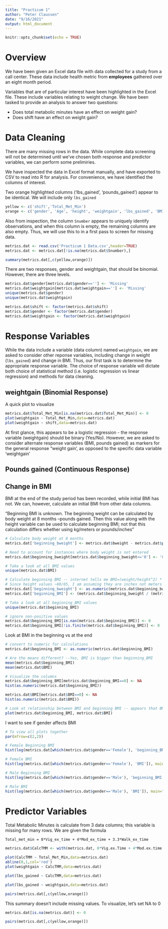 ```yaml
---
title: "Practicum 1"
author: "Peter Claussen"
date: "9/16/2021"
output: html_document
---
```


```r
knitr::opts_chunk$set(echo = TRUE)
```

# Overview

We have been given an Excel data file with data collected for a study from a call center. These data include health metric from **employees** gathered over an eight month period. 

Variables that are of particular interest have been highlighted in the Excel file. These include variables relating to weight change. We have been tasked to provide an analysis to answer two questions:

- Does total metabolic minutes have an effect on weight gain?
- Does shift have an effect on weight gain?

# Data Cleaning

There are many missing rows in the data. While complete data screening will not be determined until we've chosen both response and predictor variables, we can perform some prelimiries.

We have inspected the data in Excel format manually, and have exported to CSV to read into R for analysis. For convenience, we have identified the columns of interest. 

Two orange highlighted columns ('lbs_gained', 'pounds_gained') appear to be identical. We will include only `lbs_gained`

```r
yellow <- c('shift','Total_Met_Min')
orange <- c('gender', 'Age', 'height', 'weightgain', 'lbs_gained', 'BMI', 'Vig.ex.Time', 'Mod.ex.time', 'Walk.ex.Time')
```

Also from inspection, the column `Snumber` appears to uniquely identify observations, and when this column is empty, the remaining columns are also empty. Thus, we will use this to in a first pass to screen for missing data.

```r
metrics.dat <- read.csv('Practicum 1 Data.csv',header=TRUE)
metrics.dat <- metrics.dat[!is.na(metrics.dat$Snumber),]
```

```r
summary(metrics.dat[,c(yellow,orange)])
```

There are two responses, gender and weightgain, that should be binomial. However, there are three levels.

```r
metrics.dat$gender[metrics.dat$gender==''] <- 'Missing'
metrics.dat$weightgain[metrics.dat$weightgain==''] <- 'Missing'
unique(metrics.dat$gender)
unique(metrics.dat$weightgain)
```

```r
metrics.dat$shift <- factor(metrics.dat$shift)
metrics.dat$gender <- factor(metrics.dat$gender)
metrics.dat$weightgain <- factor(metrics.dat$weightgain)
```

# Response Variables
While the data include a variable (data column) named `weightgain`, we are asked to consider other reponse variables, including change in weight (`lbs_gained`) and change in BMI. Thus, our first task is to determine the appropriate response variable. The choice of response variable will dictate both choice of statistical method (i.e. logistic regression vs linear regression) and methods for data cleaning.

## weightgain (Binomial Response)

A quick plot to visualize

```r
metrics.dat$Total_Met_Min[is.na(metrics.dat$Total_Met_Min)] <- 0
plot(weightgain ~ Total_Met_Min,data=metrics.dat)
plot(weightgain ~ shift,data=metrics.dat)
```

At first glance, this appears to be a logistic regression - the response variable (weightgain) should be binary (Yes/No). However, we are asked to consider alternate response variables (BMI, pounds gained) as markers for the general response "weight gain', as opposed to the specific data variable 'weightgain'

## Pounds gained (Continuous Response)

## Change in BMI

BMI at the end of the study period has been recorded, while initial BMI has not. We can, however, calculate an initial BMI from other data columns.

"Beginning BMI is unknown. The beginning weight can be calculated by body weight at 8 months –pounds gained. Then this value along with the height variable can be used to calculate beginning BMI; not that this calculation differs whether using kg/meters or pounds/inches" 
```r
# Calculate body weight at 8 months
metrics.dat['beginning_bweight'] <- metrics.dat$bweight - metrics.dat$pounds_gained

# Need to account for instances where body weight is not entered
metrics.dat$beginning_bweight[metrics.dat$beginning_bweight<='0'] <- '0'

# Take a look at all BMI values
unique(metrics.dat$BMI)

# Calculate beginning BMI -- internet tells me BMI=(weight/height^2) * 703
# Since height values ~60/65, I am assuming they are inches not meters
metrics.dat['beginning_bweight'] <- as.numeric(metrics.dat$beginning_bweight)
metrics.dat['beginning_BMI'] <- (metrics.dat$beginning_bweight / (metrics.dat$height)^2)*703

# Take a look at all beginning_BMI values
unique(metrics.dat$beginning_BMI)

# ignore non-positive values
metrics.dat$beginning_BMI[is.nan(metrics.dat$beginning_BMI)] <- 0
metrics.dat$beginning_BMI[!is.finite(metrics.dat$beginning_BMI)] <- 0
```

Look at BMI in the beginning vs at the end
```r
# convert to numeric for calculations
metrics.dat$beginning_BMI <- as.numeric(metrics.dat$beginning_BMI)

# Are the means different? --Yes, BMI is bigger than beginning_BMI
mean(metrics.dat$beginning_BMI)
mean(metrics.dat$BMI)

# Visualize the columns
metrics.dat$beginning_BMI[metrics.dat$beginning_BMI==0] <- NA
hist(as.numeric(metrics.dat$beginning_BMI))

metrics.dat$BMI[metrics.dat$BMI==0] <- NA
hist(as.numeric(metrics.dat$BMI))

# Look at relationship between BMI and beginning BMI -- appears that BMI only increases or stays the same over time
plot(metrics.dat$beginning_BMI, metrics.dat$BMI)

```

I want to see if gender affects BMI 
```r
# To view all plots together
par(mfrow=c(2,2))

# Female Beginning BMI
hist(log(metrics.dat[which(metrics.dat$gender=='Female'), 'beginning_BMI']), main="Log of Female Beginning BMI", ylim=c(0,40))

# Female BMI
hist(log(metrics.dat[which(metrics.dat$gender=='Female'), 'BMI']), main="Log of Female BMI", ylim=c(0,40))

# Male Beginning BMI
hist(log(metrics.dat[which(metrics.dat$gender=='Male'), 'beginning_BMI']), main="Log of Male Beginning BMI", ylim=c(0,40))

# Male BMI
hist(log(metrics.dat[which(metrics.dat$gender=='Male'), 'BMI']), main="Log of Male BMI", ylim=c(0,40))

```

# Predictor Variables

Total Metabolic Minutes is calculate from 3 data columns; this variable is missing for many rows. We are given the formula

```
Total_met_min = 8*Vig_ex_time + 4*Mod_ex_time + 3.3*Walk_ex_time
```


```r
metrics.dat$CalcTMM <- with(metrics.dat, 8*Vig.ex.Time + 4*Mod.ex.time + 3.3*Walk.ex.Time)

plot(CalcTMM ~ Total_Met_Min,data=metrics.dat)
abline(0,1,col='red')
plot(weightgain ~ CalcTMM,data=metrics.dat)
```


```r
plot(lbs_gained ~ CalcTMM,data=metrics.dat)
```

```r
plot(lbs_gained ~ weightgain,data=metrics.dat)
```


```r
pairs(metrics.dat[,c(yellow,orange)])
```

This summary doesn't include missing values. To visualize, let's set NA to 0

```r
metrics.dat[is.na(metrics.dat)] <- 0
```

```r
pairs(metrics.dat[,c(yellow,orange)])
```



